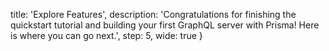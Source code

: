 
  title: 'Explore Features',
  description: 'Congratulations for finishing the quickstart tutorial and building your first GraphQL server with Prisma! Here is where you can go next.',
  step: 5,
  wide: true
}

<Row>
  <LinkBox
    title="Understand Prisma"
    description="Learn Prisma’s most important concepts and how everything fits together.">
    <RowLink
      text="Prisma Intro: What, Why & How"
      href="/understand-prisma/prisma-introduction-what-why-how-j9ff/" />
    <RowLink
      text="Basics: Server, Services & Data Model"
      href="/understand-prisma/prisma-basics-server-services-data-model-avrp" />
    <RowLink
      text="GraphQL Server Development Introduction"
      href="/understand-prisma/introduction-to-graphql-server-development-aa02" />
    <RowLink
      text="Building GraphQL Servers with Prisma"
      href="/understand-prisma/building-graphql-servers-with-prisma-dvw4" />
  </LinkBox>

  <LinkBox
    title="Develop Prisma Service"
    description="Prisma services map your database to GraphQL. Learn how to build them.">
    <RowLink
      text="prisma.yml"
      href="/develop-prisma-service/service-configuration/prisma-yml-5cy7" />
    <RowLink
      text="Data Model"
      href="/develop-prisma-service/service-configuration/data-model-knul" />
    <RowLink
      text="Using the Prisma CLI"
      href="/develop-prisma-service/prisma-cli/prisma-cli-alx4" />
    <RowLink
      text="CLI Command Reference"
      href="/develop-prisma-service/prisma-cli/command-reference-xcv9" />
  </LinkBox>
</Row>

<Row>
  <LinkBox
    title="Use Prisma API"
    description="Learn everything you need to know for consuming your services’ Prisma APIs.">
    <RowLink
      text="Using the Prisma API"
      href="/use-prisma-api/api-reference/using-the-prisma-api-nms2" />
    <RowLink
      text="Authentication"
      href="/use-prisma-api/api-reference/authentication-ghd4" />
    <RowLink
      text="API Concepts"
      href="/use-prisma-api/api-reference/concepts-vw4d" />
    <RowLink
      text="Prisma Bindings"
      href="/use-prisma-api/prisma-bindings/overview-wer1" />
  </LinkBox>

  <LinkBox
    title="Operate Prisma Server"
    description="Learn how to run and maintain your Prisma servers so you can host services.">
    <RowLink
      text="Local Prisma Setup"
      href="/operate-prisma-server/local-prisma-setup-je3i" />
    <RowLink
      text="Authentication & Security"
      href="/operate-prisma-server/authentication-and-security-kke4" />
    <RowLink
      text="Demo Servers (Prisma Cloud)"
      href="/operate-prisma-server/demo-servers-prisma-cloud-jfr3" />
    <RowLink
      text="Database Connector"
      href="/operate-prisma-server/database-connector-MYSQL-jgfs" />
  </LinkBox>
</Row>